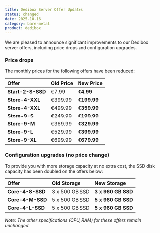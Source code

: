 ```yaml
---
title: Dedibox Server Offer Updates
status: changed
date: 2025-10-16
category: bare-metal
product: dedibox
---
```


We are pleased to announce significant improvements to our Dedibox server offers, including price drops and configuration upgrades.

### Price drops

The monthly prices for the following offers have been reduced:

| Offer | Old Price | New Price |
| :--- | :--- | :--- |
| **Start-2-S-SSD** | €7.99 | **€4.99** |
| **Store-4-XXL** | €399.99 | **€199.99** |
| **Store-4-XXL** | €499.99 | **€359.99** |
| **Store-9-S** | €249.99 | **€199.99** |
| **Store-9-M** | €369.99 | **€329.99** |
| **Store-9-L** | €529.99 | **€399.99** |
| **Store-9-XL** | €699.99 | **€679.99** |

### Configuration upgrades (no price change)

To provide you with more storage capacity at no extra cost, the SSD disk capacity has been doubled on the offers below:

| Offer | Old Storage | New Storage |
| :--- | :--- | :--- |
| **Core-4-S-SSD** | 3 x 500 GB SSD | **3 x 960 GB SSD** |
| **Core-4-M-SSD** | 5 x 500 GB SSD | **5 x 960 GB SSD** |
| **Core-4-L-SSD** | 5 x 500 GB SSD | **5 x 960 GB SSD** |

*Note: The other specifications (CPU, RAM) for these offers remain unchanged.*

